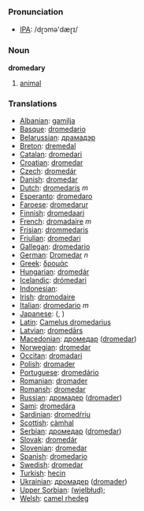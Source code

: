 === Pronunciation ===
*[[w:IPA|IPA]]: /dɽɔmə'dæɽɪ/

=== Noun ===

'''dromedary'''

# [[animal]]

=== Translations ===

*[[Albanian]]: [[gamilja]]
*[[Basque]]: [[dromedario]]
*[[Belarussian]]: [[драмадэр]]
*[[Breton]]: [[dremedal]]
*[[Catalan]]: [[dromedari]]
*[[Croatian]]: [[dromedar]]
*[[Czech]]: [[dromedár]]
*[[Danish]]: [[dromedar]]
*[[Dutch]]: [[dromedaris]] ''m''
*[[Esperanto]]: [[dromedaro]]
*[[Faroese]]: [[dromedarur]]
*[[Finnish]]: [[dromedaari]]
*[[French]]: [[dromadaire]] ''m''
*[[Frisian]]: [[drommedaris]]
*[[Friulian]]: [[dromedari]]
*[[Gallegan]]: [[dromedario]]
*[[German]]: [[Dromedar]] ''n''
*[[Greek]]: [[δρομάς]] '' ''
*[[Hungarian]]: [[dromedár]]
*[[Icelandic]]: [[drómedari]]
*[[Indonesian]]: [[]]
*[[Irish]]: [[dromodaire]]
*[[Italian]]: [[dromedario]] ''m''
*[[Japanese]]: [[]] ([[]], )
*[[Latin]]: [[Camelus dromedarius]] '' ''
*[[Latvian]]: [[dromedārs]]
*[[Macedonian]]: [[дромедар]] ([[dromedar]])
*[[Norwegian]]: [[dromedar]]
*[[Occitan]]: [[dromadari]]
*[[Polish]]: [[dromader]] '' ''
*[[Portuguese]]: [[dromedário]]
*[[Romanian]]: [[dromader]]
*[[Romansh]]: [[dromedar]]
*[[Russian]]: [[дромадер]] ([[dromader]]) '' ''
*[[Sami]]: [[dromedára]]
*[[Sardinian]]: [[dromedŕriu]]
*[[Scottish]]: [[càmhal]]
*[[Serbian]]: [[дромедар]] ([[dromedar]])
*[[Slovak]]: [[dromedár]]
*[[Slovenian]]: [[dromedar]]
*[[Spanish]]: [[dromedario]] '' ''
*[[Swedish]]: [[dromedar]]
*[[Turkish]]: [[hecin]]
*[[Ukrainian]]: [[дромадер]] ([[dromader]])
*[[Upper Sorbian]]: [[(wjelbłud);]]
*[[Welsh]]: [[camel rhedeg]]